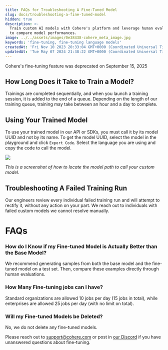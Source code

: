 ```yaml
---
title: FAQs for Troubleshooting A Fine-Tuned Model
slug: docs/troubleshooting-a-fine-tuned-model
hidden: true
description: >-
  Train custom AI models with Cohere's platform and leverage human evaluations
  to compare model performances.
image: ../../assets/images/0e38438-cohere_meta_image.jpg
keywords: 'fine-tuning, fine-tuning language models'
createdAt: 'Fri Nov 10 2023 20:33:04 GMT+0000 (Coordinated Universal Time)'
updatedAt: 'Tue May 07 2024 21:38:22 GMT+0000 (Coordinated Universal Time)'
---
```


<Warning>
Cohere's fine-tuning feature was deprecated on September 15, 2025
</Warning>

## How Long Does it Take to Train a Model?

Trainings are completed sequentially, and when you launch a training session, it is added to the end of a queue. Depending on the length of our training queue, training may take between an hour and a day to complete.

## Using Your Trained Model

To use your trained model in our API or SDKs, you must call it by its model UUID and not by its name. To get the model UUID, select the model in the playground and click `Export Code`. Select the language you are using and copy the code to call the model.

<img src='../../assets/images/b192fcb-image.png' />


_This is a screenshot of how to locate the model path to call your custom model._

## Troubleshooting A Failed Training Run

Our engineers review every individual failed training run and will attempt to rectify it, without any action on your part. We reach out to individuals with failed custom models we cannot resolve manually.

# FAQs

### How do I Know if my Fine-tuned Model is Actually Better than the Base Model?

We recommend generating samples from both the base model and the fine-tuned model on a test set. Then, compare these examples directly through human evaluations.

### How Many Fine-tuning jobs can I have?

Standard organizations are allowed 10 jobs per day (15 jobs in total), while enterprises are allowed 25 jobs per day (with no limit on total). 

### Will my Fine-tuned Models be Deleted?

No, we do not delete any fine-tuned models. 

Please reach out to [support@cohere.com](mailto:support@cohere.com) or post in [our Discord](https://discord.com/invite/co-mmunity) if you have unanswered questions about fine-tuning.

